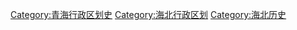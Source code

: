 [[Category:青海行政区划史|Category:青海行政区划史]]
[[Category:海北行政区划|Category:海北行政区划]]
[[Category:海北历史|Category:海北历史]]